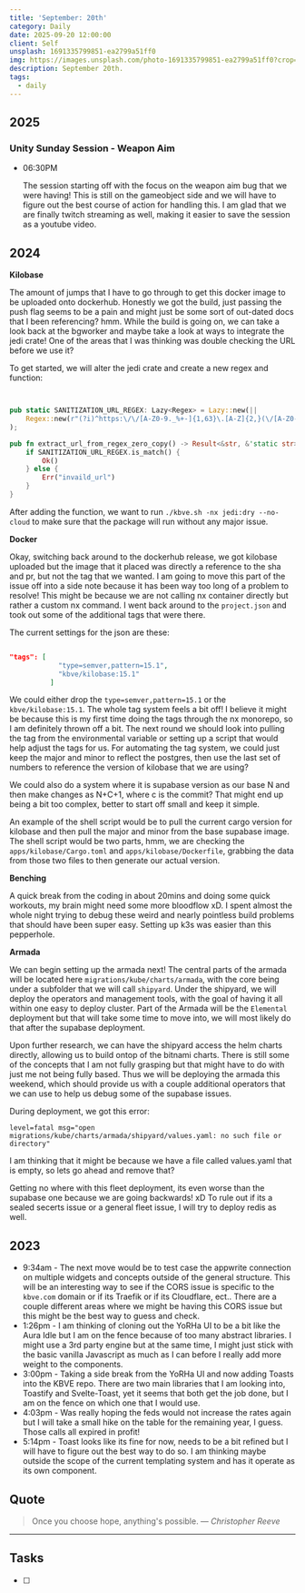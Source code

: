 ```yaml
---
title: 'September: 20th'
category: Daily
date: 2025-09-20 12:00:00
client: Self
unsplash: 1691335799851-ea2799a51ff0
img: https://images.unsplash.com/photo-1691335799851-ea2799a51ff0?crop=entropy&cs=srgb&fm=jpg&ixid=MnwzNjM5Nzd8MHwxfHJhbmRvbXx8fHx8fHx8fDE2ODE3NDg2ODY&ixlib=rb-4.0.3&q=85
description: September 20th. 
tags:
  - daily
---
```



## 2025

### Unity Sunday Session - Weapon Aim

-	06:30PM

	The session starting off with the focus on the weapon aim bug that we were having!
	This is still on the gameobject side and we will have to figure out the best course of action for handling this.
	I am glad that we are finally twitch streaming as well, making it easier to save the session as a youtube video.

## 2024

**Kilobase**

The amount of jumps that I have to go through to get this docker image to be uploaded onto dockerhub.
Honestly we got the build, just passing the push flag seems to be a pain and might just be some sort of out-dated docs that I been referencing? hmm.
While the build is going on, we can take a look back at the bgworker and maybe take a look at ways to integrate the jedi crate!
One of the areas that I was thinking was double checking the URL before we use it?

To get started, we will alter the jedi crate and create a new regex and function:

```rust 


pub static SANITIZATION_URL_REGEX: Lazy<Regex> = Lazy::new(||
	Regex::new(r"(?i)^https:\/\/[A-Z0-9._%+-]{1,63}\.[A-Z]{2,}(\/[A-Z0-9._%+-]*){0,64}$").unwrap()
);

pub fn extract_url_from_regex_zero_copy() -> Result<&str, &'static str> {
	if SANITIZATION_URL_REGEX.is_match() {
		Ok()
	} else {
		Err("invaild_url")
	}
}

```

After adding the function, we want to run `./kbve.sh -nx jedi:dry --no-cloud` to make sure that the package will run without any major issue.

**Docker**

Okay, switching back around to the dockerhub release, we got kilobase uploaded but the image that it placed was directly a reference to the sha and pr, but not the tag that we wanted.
I am going to move this part of the issue off into a side note because it has been way too long of a problem to resolve!
This might be because we are not calling nx container directly but rather a custom nx command.
I went back around to the `project.json` and took out some of the additional tags that were there.

The current settings for the json are these:

```json

"tags": [
            "type=semver,pattern=15.1",
            "kbve/kilobase:15.1"
          ]

```

We could either drop the `type=semver,pattern=15.1` or the `kbve/kilobase:15.1`.
The whole tag system feels a bit off!
I believe it might be because this is my first time doing the tags through the nx monorepo, so I am definitely thrown off a bit.
The next round we should look into pulling the tag from the environmental variable or setting up a script that would help adjust the tags for us.
For automating the tag system, we could just keep the major and minor to reflect the postgres, then use the last set of numbers to reference the version of kilobase that we are using?

We could also do a system where it is supabase version as our base N and then make changes as N+C+1, where c is the commit?
That might end up being a bit too complex, better to start off small and keep it simple.

An example of the shell script would be to pull the current cargo version for kilobase and then pull the major and minor from the base supabase image.
The shell script would be two parts, hmm, we are checking the `apps/kilobase/Cargo.toml` and `apps/kilobase/Dockerfile`, grabbing the data from those two files to then generate our actual version.


**Benching**

A quick break from the coding in about 20mins and doing some quick workouts, my brain might need some more bloodflow xD.
I spent almost the whole night trying to debug these weird and nearly pointless build problems that should have been super easy.
Setting up k3s was easier than this pepperhole.

**Armada**

We can begin setting up the armada next!
The central parts of the armada will be located here `migrations/kube/charts/armada`, with the core being under a subfolder that we will call `shipyard`.
Under the shipyard, we will deploy the operators and management tools, with the goal of having it all within one easy to deploy cluster.
Part of the Armada will be the `Elemental` deployment but that will take some time to move into, we will most likely do that after the supabase deployment.

Upon further research, we can have the shipyard access the helm charts directly, allowing us to build ontop of the bitnami charts.
There is still some of the concepts that I am not fully grasping but that might have to do with just me not being fully based.
Thus we will be deploying the armada this weekend, which should provide us with a couple additional operators that we can use to help us debug some of the supabase issues.

During deployment, we got this error:

```
level=fatal msg="open migrations/kube/charts/armada/shipyard/values.yaml: no such file or directory"
```

I am thinking that it might be because we have a file called values.yaml that is empty, so lets go ahead and remove that?

Getting no where with this fleet deployment, its even worse than the supabase one because we are going backwards! xD
To rule out if its a sealed secerts issue or a general fleet issue, I will try to deploy redis as well.

<Adsense />

## 2023
- 9:34am - The next move would be to test case the appwrite connection on multiple widgets and concepts outside of the general structure. This will be an interesting way to see if the CORS issue is specific to the `kbve.com` domain or if its Traefik or if its Cloudflare, ect.. There are a couple different areas where we might be having this CORS issue but this might be the best way to guess and check.
- 1:26pm - I am thinking of cloning out the YoRHa UI to be a bit like the Aura Idle but I am on the fence because of too many abstract libraries. I might use a 3rd party engine but at the same time, I might just stick with the basic vanilla Javascript as much as I can before I really add more weight to the components.
- 3:00pm - Taking a side break from the YoRHa UI and now adding Toasts into the KBVE repo. There are two main libraries that I am looking into, Toastify and Svelte-Toast, yet it seems that both get the job done, but I am on the fence on which one that I would use.
- 4:03pm - Was really hoping the feds would not increase the rates again but I will take a small hike on the table for the remaining year, I guess. Those calls all expired in profit!
- 5:14pm - Toast looks like its fine for now, needs to be a bit refined but I will have to figure out the best way to do so. I am thinking maybe outside the scope of the current templating system and has it operate as its own component.

## Quote

> Once you choose hope, anything's possible.
> — <cite>Christopher Reeve</cite>

---

## Tasks

- [ ]